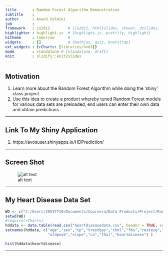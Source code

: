 ```yaml
---
title       : Ramdom Forest Algorithm Demonstration
subtitle    : 
author      : Anand Valmiki
job         : 
framework   : io2012        # {io2012, html5slides, shower, dzslides, ...}
highlighter : highlight.js  # {highlight.js, prettify, highlight}
hitheme     : tomorrow      # 
widgets     : []            # {mathjax, quiz, bootstrap}
ext_widgets : {rCharts: [libraries/nvd3]}
mode        : standalone # {standalone, draft}
knit        : slidify::knit2slides
---
```


## Motivation

1. Learn more about the Random Forest Algorithm while doing the 'shiny' class project.
2. Use this idea to create a product whereby tuned Random Forest models for various data sets are preloaded, end users can enter their own data and obtain predictions.

---

## Link To My Shiny Application

1. https://avosuser.shinyapps.io/HDPrediction/

---

## Screen Shot

![alt text](assets/img/hdprediction.png)

---

## My Heart Disease Data Set

```r
WD <- c("C:/Users/20537710/Documents/Coursera/Data Products/Project/Random Forest Demonstration")
setwd(WD)
#require(rCharts)
hddata <- data.table(read.csv("heartdiseasedata.csv", header = TRUE, sep = ","))
setnames(hddata, c("age","sex","cp","trestbps","chol","fbs","restecg","thalach","exang",
                   "oldpeak","slope","ca","thal","heartdisease") )

hist(hddata$heartdisease)
```
--- 






